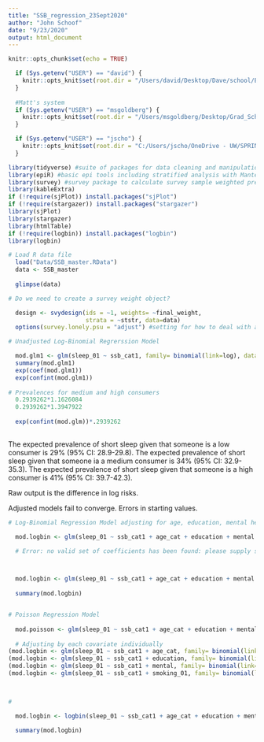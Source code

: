 ```yaml
---
title: "SSB_regression_23Sept2020"
author: "John Schoof"
date: "9/23/2020"
output: html_document
---
```


```r
knitr::opts_chunk$set(echo = TRUE)

  if (Sys.getenv("USER") == "david") {
    knitr::opts_knit$set(root.dir = "/Users/david/Desktop/Dave/school/Epi 514/Final Project/Analysis/")
  }
  
  #Matt's system
  if (Sys.getenv("USER") == "msgoldberg") {
    knitr::opts_knit$set(root.dir = "/Users/msgoldberg/Desktop/Grad_School/Year_1/Q3/EPI514/SSB_Paper/")
  }

  if (Sys.getenv("USER") == "jscho") {
    knitr::opts_knit$set(root.dir = "C:/Users/jscho/OneDrive - UW/SPRING 2020-LAPTOP-7K6NFTGB/EPI 514/")
  }


```




```r

library(tidyverse) #suite of packages for data cleaning and manipulation
library(epiR) #basic epi tools including stratified analysis with Mantel Haenszel
library(survey) #survey package to calculate survey sample weighted prevalence
library(kableExtra)
if (!require(sjPlot)) install.packages("sjPlot")
if (!require(stargazer)) install.packages("stargazer")
library(sjPlot)
library(stargazer)
library(htmlTable)
if (!require(logbin)) install.packages("logbin")
library(logbin)


```




```r

# Load R data file
  load("Data/SSB_master.RData")
  data <- SSB_master
  
  glimpse(data)


```


```r

# Do we need to create a survey weight object?

  design <- svydesign(ids = ~1, weights= ~final_weight,
                      strata = ~ststr, data=data)
  options(survey.lonely.psu = "adjust") #setting for how to deal with a psu with a single observation

```




```r

# Unadjusted Log-Binomial Regrerssion Model

  mod.glm1 <- glm(sleep_01 ~ ssb_cat1, family= binomial(link=log), data=data)
  summary(mod.glm1)
  exp(coef(mod.glm1))
  exp(confint(mod.glm1))
  
# Prevalences for medium and high consumers
  0.2939262*1.1626084
  0.2939262*1.3947922
  
  exp(confint(mod.glm))*.2939262
  
```

The expected prevalence of short sleep given that someone is a low consumer is 29% (95% CI: 28.9-29.8).  The expected prevalence of short sleep given that someone ia a medium consumer is 34% (95% CI: 32.9-35.3).  The expected prevalence of short sleep given that someone is a high consumer is 41% (95% CI: 39.7-42.3). 

Raw output is the difference in log risks.

Adjusted models fail to converge.  Errors in starting values.


```r

# Log-Binomial Regression Model adjusting for age, education, mental health, and smoking status

  mod.logbin <- glm(sleep_01 ~ ssb_cat1 + age_cat + education + mental + smoking_01, family= binomial(link=log), data=data)

  # Error: no valid set of coefficients has been found: please supply starting values



  mod.logbin <- glm(sleep_01 ~ ssb_cat1 + age_cat + education + mental + smoking_01, data=data, family= binomial(link=log), start=c(log(mean(data$sleep_01)), 0), trace=TRUE, maxit = 100)
                    
  summary(mod.logbin)


# Poisson Regression Model
  
  mod.poisson <- glm(sleep_01 ~ ssb_cat1 + age_cat + education + mental + smoking_01, family= poisson(link=log), data=data)
  
  # Adjusting by each covariate individually
(mod.logbin <- glm(sleep_01 ~ ssb_cat1 + age_cat, family= binomial(link=log), data=data))
(mod.logbin <- glm(sleep_01 ~ ssb_cat1 + education, family= binomial(link=log), data=data))
(mod.logbin <- glm(sleep_01 ~ ssb_cat1 + mental, family= binomial(link=log), data=data))
(mod.logbin <- glm(sleep_01 ~ ssb_cat1 + smoking_01, family= binomial(link=log), data=data))

  
```


```r
# 

  mod.logbin <- logbin(sleep_01 ~ ssb_cat1 + age_cat + education + mental + smoking_01, data=data, trace=1)

  summary(mod.logbin)  


```













